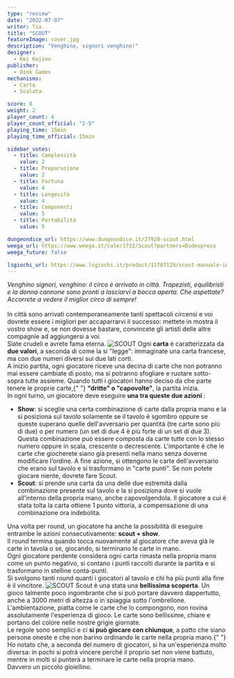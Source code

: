 ```yaml
---
type: "review"
date: "2022-07-07"
writer: Tia
title: "SCOUT"
featureImage: cover.jpg
description: "Venghino, signori venghino!"
designer:
  - Kei Kajino
publisher:
  - Oink Games
mechanisms:
  - Carte
  - Scalata

score: 8
weight: 2
player_count: 4
player_count_official: "2-5"
playing_time: 15min
playing_time_official: 15min

sidebar_votes:
  - title: Complessità
    value: 2
  - title: Preparazione
    value: 2
  - title: Fortuna
    value: 4
  - title: Longevità
    value: 4
  - title: Componenti
    value: 5
  - title: Portabilità
    value: 5

dungeondice_url: https://www.dungeondice.it/27920-scout.html
weega_url: https://www.weega.it/sale/1732/Scout?partners=Dudexpress
weega_future: false

lsgiochi_url: https://www.lsgiochi.it/product/11707129/scout-manuale-in-inglese-indipendente-dalla-lingua
---
```


<Setting>
  <em>
    Venghino signori, venghino: il circo è arrivato in città. Trapezisti,
    equilibristi e la donna cannone sono pronti a lasciarvi a bocca aperta. Che
    aspettate? Accorrete a vedere il miglior circo di sempre!
  </em>
  <br />
  <br />
  In città sono arrivati contemporaneamente tanti spettacoli circensi e voi dovrete
  essere i migliori per accaparrarvi il successo: mettete in mostra il vostro show
  e, se non dovesse bastare, convincete gli artisti delle altre compagnie ad aggiungersi
  a voi. <br />
  Siate crudeli e avrete fama eterna.
</Setting>

<img src="./game1.jpg" alt="SCOUT" />

<Rules>
  Ogni <strong>carta</strong> è caratterizzata da <strong>due valori</strong>, a
  seconda di come la si "legge": immaginate una carta francese, ma con due
  numeri diversi sui due lati corti. <br />A inizio partita, ogni giocatore
  riceve una decina di carte che non potranno mai essere cambiate di posto, ma
  si potranno sfogliare e ruotare sotto-sopra tutte assieme. Quando tutti i
  giocatori hanno deciso da che parte tenere le proprie carte,{" "}
  <strong>"dritte" o "capovolte"</strong>, la partita inizia. <br />
  In ogni turno, un giocatore deve eseguire <strong>
    una tra queste due azioni
  </strong>:<br />
  <ul>
    <li>
      <strong>Show</strong>: si sceglie una certa combinazione di carte dalla
      propria mano e la si posiziona sul tavolo solamente se il tavolo è sgombro
      oppure se queste superano quelle dell'avversario per quantità (tre carte
      sono più di due) o per numero (un set di due 4 è più forte di un set di
      due 3). Questa combinazione può essere composta da carte tutte con lo
      stesso numero oppure in scala, crescente o decrescente. L'importante è che
      le carte che giocherete siano già presenti nella mano senza doverne
      modificare l’ordine. A fine azione, si ottengono le carte dell'avversario
      che erano sul tavolo e si trasformano in "carte punti". Se non potete
      giocare niente, dovrete fare Scout.
    </li>
    <li>
      <strong>Scout</strong>: si prende una carta da una delle due estremità
      dalla combinazione presente sul tavolo e la si posiziona dove si vuole
      all'interno della propria mano, anche capovolgendola. Il giocatore a cui è
      stata tolta la carta ottiene 1 punto vittoria, a compensazione di una
      combinazione ora indebolita. <br />
    </li>
  </ul>
  Una volta per round, un giocatore ha anche la possibilità di eseguire entrambe
  le azioni consecutivamente: <strong>scout + show</strong>.<br />
  Il round termina quando tocca nuovamente al giocatore che aveva già le carte
  in tavola o se, giocando, si terminano le carte in mano.
  <br />
  Ogni giocatore perdente considera ogni carta rimasta nella propria mano come
  un punto negativo, si contano i punti raccolti durante la partita e si
  trasformano in stelline conta-punti.
  <br />
  Si svolgono tanti round quanti i giocatori al tavolo e chi ha più punti alla
  fine è il vincitore.
</Rules>

<img src="./game2.jpg" alt="SCOUT" />

<Feedback>
  Scout è una stata una <strong>bellissima scoperta</strong>. Un gioco talmente
  poco ingombrante che si può portare davvero dappertutto, anche a 3000 metri di
  altezza o in spiaggia sotto l'ombrellone. L'ambientazione, piatta come le
  carte che lo compongono, non rovina assolutamente l'esperienza di gioco. Le
  carte sono bellissime, chiare e portano del colore nelle nostre grigie
  giornate. <br />
  Le regole sono semplici e ci <strong>si può giocare con chiunque</strong>, a patto
  che siano persone oneste e che non barino ordinando le carte nella propria mano.{" "}
  <br />
  Ho notato che, a seconda del numero di giocatori, si ha un'esperienza molto
  diversa: in pochi si potrà vincere perché il proprio set non viene battuto,
  mentre in molti si punterà a terminare le carte nella propria mano.
  <br />
  Davvero un piccolo gioiellino.
</Feedback>

<Instagram id="CftQTl8jEX4" />

